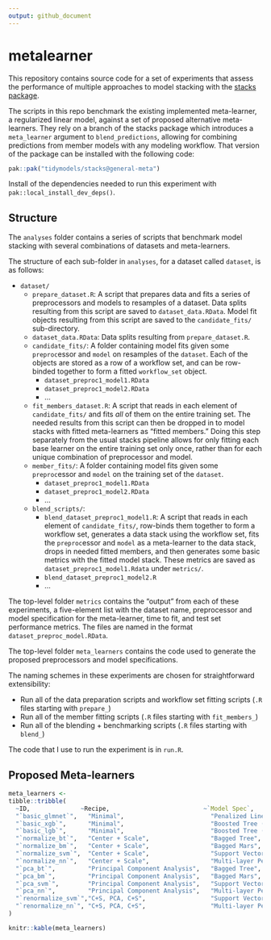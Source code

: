 ```yaml
---
output: github_document
---
```


# metalearner

This repository contains source code for a set of experiments that assess the performance of multiple approaches to model stacking with the [stacks package](https://stacks.tidymodels.org/). 

The scripts in this repo benchmark the existing implemented meta-learner, a regularized linear model, against a set of proposed alternative meta-learners. They rely on a branch of the stacks package which introduces a `meta_learner` argument to `blend_predictions`, allowing for combining predictions from member models with any modeling workflow. That version of the package can be installed with the following code:

```r
pak::pak("tidymodels/stacks@general-meta")
```

Install of the dependencies needed to run this experiment with `pak::local_install_dev_deps()`.

## Structure

The `analyses` folder contains a series of scripts that benchmark model stacking with several combinations of datasets and meta-learners.

The structure of each sub-folder in `analyses`, for a dataset called `dataset`, is as follows:

- `dataset/`
  - `prepare_dataset.R`: A script that prepares data and fits a series of preprocessors and models to resamples of a dataset. Data splits resulting from this script are saved to `dataset_data.RData`. Model fit objects resulting from this script are saved to the `candidate_fits/` sub-directory.
  - `dataset_data.RData`: Data splits resulting from `prepare_dataset.R`.
  - `candidate_fits/`: A folder containing model fits given some `preproc`essor and `model` on resamples of the `dataset`. Each of the objects are stored as a row of a workflow set, and can be row-binded together to form a fitted `workflow_set` object.
    - `dataset_preproc1_model1.RData`
    - `dataset_preproc1_model2.RData`
    - ...
  - `fit_members_dataset.R`: A script that reads in each element of `candidate_fits/` and fits _all_ of them on the entire training set. The needed results from this script can then be dropped in to model stacks with fitted meta-learners as "fitted members." Doing this step separately from the usual stacks pipeline allows for only fitting each base learner on the entire training set only once, rather than for each unique combination of preprocessor and model.
  - `member_fits/`: A folder containing model fits given some `preproc`essor and `model` on the training set of the `dataset`.
    - `dataset_preproc1_model1.RData`
    - `dataset_preproc1_model2.RData`
    - ...
  - `blend_scripts/`:
    - `blend_dataset_preproc1_model1.R`: A script that reads in each element of `candidate_fits/`, row-binds them together to form a workflow set, generates a data stack using the workflow set, fits the `preproc`essor and `model` as a meta-learner to the data stack, drops in needed fitted members, and then generates some basic metrics with the fitted model stack. These metrics are saved as `dataset_preproc1_model1.Rdata` under `metrics/`.
    - `blend_dataset_preproc1_model2.R`
    - ...
   
The top-level folder `metrics` contains the "output" from each of these experiments, a five-element list with the dataset name, preprocessor and model specification for the meta-learner, time to fit, and test set performance metrics. The files are named in the format `dataset_preproc_model.RData`.

The top-level folder `meta_learners` contains the code used to generate the proposed preprocessors and model specifications. 

The naming schemes in these experiments are chosen for straightforward extensibility:

* Run all of the data preparation scripts and workflow set fitting scripts (`.R` files starting with `prepare_`)
* Run all of the member fitting scripts (`.R` files starting with `fit_members_`)
* Run all of the blending + benchmarking scripts (`.R` files starting with `blend_`)

The code that I use to run the experiment is in `run.R`.

## Proposed Meta-learners

``` r
meta_learners <- 
tibble::tribble(
  ~ID,              ~Recipe,                          ~`Model Spec`,
  "`basic_glmnet`",   "Minimal",                        "Penalized Linear Regression",
  "`basic_xgb`",      "Minimal",                        "Boosted Tree (via XGBoost)",
  "`basic_lgb`",      "Minimal",                        "Boosted Tree (via LightGBM)",
  "`normalize_bt`",   "Center + Scale",                 "Bagged Tree",
  "`normalize_bm`",   "Center + Scale",                 "Bagged Mars",
  "`normalize_svm`",  "Center + Scale",                 "Support Vector Machine (via RBF)",
  "`normalize_nn`",   "Center + Scale",                 "Multi-layer Perceptron (Neural Network)",
  "`pca_bt`",         "Principal Component Analysis",   "Bagged Tree",
  "`pca_bm`",         "Principal Component Analysis",   "Bagged Mars",
  "`pca_svm`",        "Principal Component Analysis",   "Support Vector Machine (via RBF)",
  "`pca_nn`",         "Principal Component Analysis",   "Multi-layer Perceptron (Neural Network)",
  "`renormalize_svm`","C+S, PCA, C+S",                  "Support Vector Machine (via RBF)",
  "`renormalize_nn`", "C+S, PCA, C+S",                  "Multi-layer Perceptron (Neural Network)"
)

knitr::kable(meta_learners)
```
